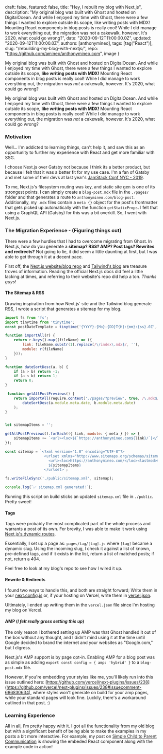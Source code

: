 

  draft: false,
  featured: false,
  title: "Hey, I rebuilt my blog with Next.js",
  description: "My original blog was built with Ghost and hosted on DigitalOcean. And while I enjoyed my time with Ghost, there were a few things I wanted to explore outside its scope, like writing posts with MDX! Mounting React components in blog posts is really cool! While I did manage to work everything out, the migration was not a cakewalk, however. It's 2020, what could go wrong?",
  date: "2020-09-12T11:00:00.0Z",
  updated: "2020-09-12T11:00:00.0Z",
  authors: [anthonymineo],
  tags: [tag("React")],
  slug: "/rebuilding-my-blog-with-nextjs/",
  repo: "https://github.com/amineo/anthonymineo.com",
  image
}


<!--excerpt-->

My original blog was built with Ghost and hosted on DigitalOcean. And while I enjoyed my time with Ghost, there were a few things I wanted to explore outside its scope, **like writing posts with MDX!** Mounting React components in blog posts is really cool! While I did manage to work everything out, the migration was _not_ a cakewalk, however. It's 2020, what could go wrong?

<!--/excerpt-->

<p className="lead">My original blog was built with Ghost and hosted on DigitalOcean. And while I enjoyed my time with Ghost, there were a few things I wanted to explore outside its scope, <strong>like writing posts with MDX!</strong> Mounting React components in blog posts is really cool! While I did manage to work everything out, the migration was <em>not</em> a cakewalk, however. It's 2020, what could go wrong?
</p>

<LineBreakA />

### Motivation
Well... I'm addicted to learning things, can't help it, and saw this as an opportunity to further my experience with React and get more familiar with SSG.  

I choose Next.js over Gatsby not because I think its a better product, but because I felt that it was a better fit for my use case. I'm a fan of Gatsby and met some of their devs at last year's [JamStack Conf NYC - 2019](https://2019.jamstackconf.com/nyc/).
  
To me, Next.js's filesystem routing was key, and static site gen is one of its strongest points. I can simply create a `blog-post.mdx` file in the `./pages/` folder and that generates a route to `anthonymineo.com/blog-post`. Additionally, my `.mdx` files contain a `meta {}` object for the post's frontmatter that gets picked up automatically with the function `getStaticProps`. I felt that using a GraphQL API (Gatsby) for this was a bit overkill. So, I went with Next.js.

<LineBreakA />

### The Migration Experience - (Figuring things out)
There were a few hurdles that I had to overcome migrating from Ghost. In Next.js, how do you generate a **sitemap? RSS? AMP? Post tags? Rewrites and redirects?** Not going to lie, it did seem a little daunting at first, but I was able to get through it at a decent pace.

First off, the [Next.js website/blog repo](https://github.com/vercel/next.js) and [Tailwind's blog](https://blog.tailwindcss.com/building-the-tailwind-blog) are treasure troves of information. Reading the official Next.js docs did feel a little lacking at times, and referring to their website's repo did help a ton. _Thanks guys!_

<LineBreakB />

#### The Sitemap & RSS
Drawing inspiration from how Next.js' site and the Tailwind blog generate RSS, I wrote a script that generates a sitemap for my blog.

```javascript
import fs from 'fs';
import tinytime from 'tinytime';
const postDateTemplate = tinytime('{YYYY}-{Mo}-{DD}T{H}:{mm}:{ss}.0Z', { padMonth: true });

function importAll(r) {
    return r.keys().map((fileName) => ({
        link: fileName.substr(1).replace(/\/index\.mdx$/, ''),
        module: r(fileName)
    }));
}

function dateSortDesc(a, b) {
    if (a > b) return -1;
    if (a < b) return 1;
    return 0;
}

 function getAllPostPreviews() {
    return importAll(require.context('./pages/?preview', true, /\.mdx$/)).sort((a, b) =>
        dateSortDesc(a.module.meta.date, b.module.meta.date)
    );
}


let sitemapItems = '';

getAllPostPreviews().forEach(({ link, module: { meta } }) => {
    sitemapItems += `<url><loc>${`https://anthonymineo.com${link}/`}</loc><lastmod>${meta.updated}</lastmod></url>`;
});

const sitemap = `<?xml version="1.0" encoding="UTF-8"?>
                  <urlset xmlns="http://www.sitemaps.org/schemas/sitemap/0.9">
                    <url><loc>https://anthonymineo.com/</loc><lastmod>${postDateTemplate.render( new Date())}</lastmod></url>
                    ${sitemapItems}
                  </urlset>`;

fs.writeFileSync('./public/sitemap.xml', sitemap);

console.log(`✅ sitemap.xml generated!`);

```
Running this script on build sticks an updated `sitemap.xml` file in `./public`.  Pretty sweet!

<LineBreakB />

#### Tags
Tags were probably the most complicated part of the whole process and warrants a post of its own. For brevity, I was able to make it work using [Next.js's dynamic routes](https://nextjs.org/docs/routing/dynamic-routes). 

Essentially, I set up a page as: `pages/tag/[tag].js` where `[tag]` became a dynamic slug.  Using the incoming slug, I check it against a list of known, pre-defined tags, and if it exists in the list, return a list of matched posts; if not, return a 404.

Feel free to look at my blog's repo to see how I wired it up.

<LineBreakB />

#### Rewrite & Redirects
I found two ways to handle this, and both are straight forward; Write them in your [next.config.js](https://nextjs.org/docs/api-reference/next.config.js/rewrites) or, if your hosting on Vercel, write them in [vercel.json](https://vercel.com/docs/configuration#project/rewrites).

Ultimately, I ended up writing them in the `vercel.json` file since I'm hosting my blog on Vercel.

<LineBreakB />

#### AMP (*I felt really gross setting this up*)
The only reason I bothered setting up AMP was that Ghost handled it out of the box without any thought, and I didn't mind using it at the time until Google decided to brand the internet and your websites as "Google.com," but I digress. 

Next.js's AMP support is by page opt-in.  Enabling AMP for a blog post was as simple as adding `export const config = { amp: 'hybrid' }` to a `blog-post.mdx` file. 

However, if you're embedding your styles like me, you'll likely run into this issue outlined here: [https://github.com/vercel/next-plugins/issues/238](https://github.com/vercel/next-plugins/issues/238#issuecomment-686830634), where styles won't generate on build for your amp pages, while your standard pages will look fine. Luckily, there's a workaround outlined in that post. :)

<LineBreakA />

### Learning Experience
All in all, I'm pretty happy with it.  I got all the functionality from my old blog but with a significant benefit of being able to make the examples in my posts a bit more interactive.  For example, my post on [Simple Child to Parent Communication](https://anthonymineo.com/simple-child-to-parent-communication-in-react/) is showing the embeded React component along with the example code in action!
